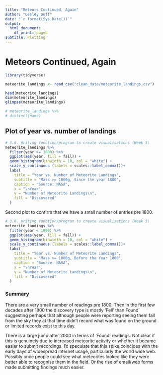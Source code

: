 ```yaml
---
title: "Meteors Continued, Again"
author: "Lesley Duff"
date: "`r format(Sys.Date())`"
output:
  html_document:
    df_print: paged
subtitle: Plotting
---
```

# Meteors Continued, Again

```r
library(tidyverse)
```

```r
meteorite_landings <- read_csv("clean_data/meteorite_landings.csv")

head(meteorite_landings)
dim(meteorite_landings)
glimpse(meteorite_landings)

# meteorite_landings %>%
# distinct(name)
```

## Plot of year vs. number of landings

```r
# 3.6. Writing function/program to create visualisations (Week 5)
meteorite_landings %>%
  filter(year >= 1800) %>% 
  ggplot(aes(year, fill = fall)) +
  geom_histogram(binwidth = 10, col = "white") +
  scale_y_continuous (labels = scales::label_comma())+
  labs(
    title = "Year vs. Number of Meteorite Landings",
    subtitle = "Mass >= 1000g, Since the year 1800",
    caption = "Source: NASA",
    x = "\nYear",
    y = "Number of Meteorite Landings\n",
    fill = "Discovered"
  ) 
```

Second plot to confirm that we have a small number of entries pre 1800.

```r
# 3.6. Writing function/program to create visualisations (Week 5)
meteorite_landings %>%
  filter(year < 1800) %>% 
  ggplot(aes(year, fill = fall)) +
  geom_histogram(binwidth = 10, col = "white") +
  scale_y_continuous (labels = scales::label_comma())+
  labs(
    title = "Year vs. Number of Meteorite Landings",
    subtitle = "Mass >= 1000g, Before the Year 1800",
    caption = "Source: NASA",
    x = "\nYear",
    y = "Number of Meteorite Landings\n",
    fill = "Discovered"
  ) 
```

### Summary

There are a very small number of readings pre 1800. Then in the first few 
decades after 1800 the discovery type is mostly 'Fell' than Found' suggesting 
perhaps that although people were reporting seeing them fall from the sky they at that time didn't record what was found on the ground or limited records exist to this day.

There is a large jump after 2000 in terms of 'Found' readings. Not clear if this
 is genuinely due to increased meteorite activity or whether it became easier to
 submit recordings. I'd speculate that this spike coincides with the early days 
 of widespread internet usage, particularly the world wide web. Possibly once 
 people could see what meteorites looked like they were better able to recognise
 them in the field. Or the rise of email/web forms made submitting findings much
 easier.